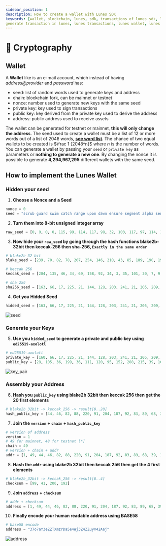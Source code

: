```yaml
---
sidebar_position: 1
description: How to create a wallet with Lunes SDK
keywords: [wallet, blockchain, lunes, sdk, transactions of lunes sdk, lunes sdk, generate wallet,
generate transaction in lunes, lunes transactions, lunes wallet, lunes creation wallet]
---
```


# 🔐 Cryptography

## Wallet

A **Wallet** like is an e-mail account, which instead of having _address@provider_ and _password_ has:

- seed: list of random words used to generate keys and address
- chain: blockchain fork, can be mainnet or testnet
- nonce: number used to generate new keys with the same seed
- private key: key used to sign transactions
- public key: key derived from the private key used to derive the address
- address: public address used to receive assets


The wallet can be generated for testnet or mainnet, **this will only change the address**.
The seed used to create a wallet must be a list of 12 or more words out of a list of 2048 words, **[see word list](https://github.com/lunes-platform/lunespy/blob/468cca1cca87b1942e537c82889cd118dc66c9df/lunespy/wallet/constants.py#L8)**.
The chance of two equal wallets to be created is $\frac 1 {2048^n}$ where $n$ is the number of words.
You can generate a wallet by passing your `seed` or `private key` as parameters or **nothing to generate a new one**.
By changing the nonce it is possible to generate **4,294,967,295** different wallets with the same seed.


## How to implement the Lunes Wallet

### Hidden your seed

1. **Choose a Nonce and a Seed**
```python
nonce = 0
seed = "scrub guard swim catch range upon dawn ensure segment alpha sentence spend effort bar benefit"
```
2. **Turn them into 8-bit unsigned integer array**
```python
raw_seed = [0, 0, 0, 0, 115, 99, 114, 117, 98, 32, 103, 117, 97, 114, 100, 32, 115, 119, 105, 109, 32, 99, 97, 116, 99, 104, 32, 114, 97, 110, 103, 101, 32, 117, 112, 111, 110, 32, 100, 97, 119, 110, 32, 101, 110, 115, 117, 114, 101, 32, 115, 101, 103, 109, 101, 110, 116, 32, 97, 108, 112, 104, 97, 32, 115, 101, 110, 116, 101, 110, 99, 101, 32, 115, 112, 101, 110, 100, 32, 101, 102, 102, 111, 114, 116, 32, 98, 97, 114, 32, 98, 101, 110, 101, 102, 105, 116]
```

3. **Now hide your `raw_seed` by going through the hash functions blake2b-32bit then keccak-256 then sha-256, `Exactly in the same order`**

```python
# blake2b 32 bit
blake_seed = [239, 70, 82, 78, 207, 254, 146, 210, 43, 85, 189, 190, 198, 123, 21, 16, 117, 203, 246, 228, 89, 37, 13, 204, 204, 153, 20, 75, 129, 221, 74, 191]

# keccak 256
keccak_seed = [204, 135, 46, 34, 69, 158, 92, 34, 3, 35, 101, 30, 7, 9, 122, 48, 37, 33, 98, 7, 95, 161, 1, 82, 225, 222, 15, 155, 156, 140, 53, 138]

# sha 256
sha256_seed = [163, 66, 17, 225, 21, 144, 128, 203, 241, 21, 205, 209, 16, 138, 219, 155, 50, 48, 24, 209, 227, 79, 35, 104, 252, 102, 213, 74, 63, 165, 20, 96]
```

4. **Get you Hidded Seed**
```python
hidded_seed = [163, 66, 17, 225, 21, 144, 128, 203, 241, 21, 205, 209, 16, 138, 219, 155, 50, 48, 24, 209, 227, 79, 35, 104, 252, 102, 213, 74, 63, 165, 20, 96]
```

![seed](/sdk/wallet/cryptography/seed.png)


### Generate your Keys
5. **Use you `hidded_seed` to generate a private and public key using `ed25519-axolotl`**

```python
# ed25519-axolotl
private_key = [160, 66, 17, 225, 21, 144, 128, 203, 241, 21, 205, 209, 16, 138, 219, 155, 50, 48, 24, 209, 227, 79, 35, 104, 252, 102, 213, 74, 63, 165, 20, 96]
public_key = [28, 105, 36, 199, 36, 111, 120, 95, 152, 208, 215, 39, 161, 71, 78, 237, 200, 160, 71, 209, 177, 102, 140, 170, 56, 206, 9, 214, 227, 38, 117, 117]
```
![key_pair](/sdk/wallet/cryptography/keys.png)

### Assembly your Address

6. **Hash you `public_key` using blake2b 32bit then keccak 256 then get the 20 first elements**

```python
# blake2b_32bit -> keccak_256 -> result[0..20]
hash_public_key = [44, 46, 82, 88, 220, 91, 204, 187, 92, 83, 89, 68, 39, 15, 115, 185, 143, 151, 57, 38, 43, 76, 101, 201, 43, 63, 17, 65, 16, 3, 71, 121]
```

7. **Join the `version` + `chain` + `hash_public_key`**

```python
# version of address
version = 1
# 49 for mainnet, 48 for testnet [*]
chain = 49
# version + chain + addr
addr = [1, 49, 44, 46, 82, 88, 220, 91, 204, 187, 92, 83, 89, 68, 39, 15, 115, 185, 143, 151, 57, 38, 43, 76, 101, 201, 43, 63, 17, 65, 16, 3, 71, 121]
```

8. **Hash the `addr` using blake2b 32bit then keccak 256 then get the 4 first elements**

```python
# blake2b_32bit -> keccak_256 -> result[0..4]
checksum = [99, 41, 200, 192]
```

9. **Join `address` + `checksum`**

```python
# addr + checksum
address = [1, 49, 44, 46, 82, 88, 220, 91, 204, 187, 92, 83, 89, 68, 39, 15, 115, 185, 143, 151, 57, 38, 99, 41, 200, 192]
```

10. **Finally encode your human readable address using BASE58**

```python
# base58 encode
address = "37o7aY3eZZTXmzrDa5e4Wj3Z4ZZuyV42Aaj"
```

![address](/sdk/wallet/cryptography/address.png)